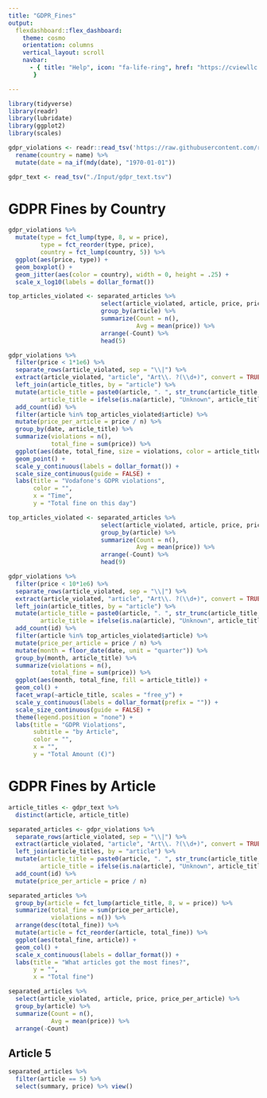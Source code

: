 ```yaml
---
title: "GDPR_Fines"
output: 
  flexdashboard::flex_dashboard:
    theme: cosmo
    orientation: columns
    vertical_layout: scroll
    navbar:
      - { title: "Help", icon: "fa-life-ring", href: "https://cviewllc.com/contact-us/" 
       }

---
```



```r
library(tidyverse)
library(readr)
library(lubridate)
library(ggplot2)
library(scales)
```



```r
gdpr_violations <- readr::read_tsv('https://raw.githubusercontent.com/rfordatascience/tidytuesday/master/data/2020/2020-04-21/gdpr_violations.tsv') %>% 
  rename(country = name) %>% 
  mutate(date = na_if(mdy(date), "1970-01-01"))

gdpr_text <- read_tsv("./Input/gdpr_text.tsv")
```

# GDPR Fines by Country
```r
gdpr_violations %>%
  mutate(type = fct_lump(type, 8, w = price),
         type = fct_reorder(type, price),
         country = fct_lump(country, 5)) %>%
  ggplot(aes(price, type)) +
  geom_boxplot() +
  geom_jitter(aes(color = country), width = 0, height = .25) +
  scale_x_log10(labels = dollar_format())
```


```r

top_articles_violated <- separated_articles %>% 
                          select(article_violated, article, price, price_per_article) %>% 
                          group_by(article) %>% 
                          summarize(Count = n(),
                                    Avg = mean(price)) %>% 
                          arrange(-Count) %>% 
                          head(5)

gdpr_violations %>%
  filter(price < 1*1e6) %>% 
  separate_rows(article_violated, sep = "\\|") %>%
  extract(article_violated, "article", "Art\\. ?(\\d+)", convert = TRUE, remove = FALSE) %>%
  left_join(article_titles, by = "article") %>%
  mutate(article_title = paste0(article, ". ", str_trunc(article_title, 50)),
         article_title = ifelse(is.na(article), "Unknown", article_title)) %>%
  add_count(id) %>%
  filter(article %in% top_articles_violated$article) %>% 
  mutate(price_per_article = price / n) %>% 
  group_by(date, article_title) %>%
  summarize(violations = n(),
            total_fine = sum(price)) %>%
  ggplot(aes(date, total_fine, size = violations, color = article_title)) +
  geom_point() +
  scale_y_continuous(labels = dollar_format()) +
  scale_size_continuous(guide = FALSE) +
  labs(title = "Vodafone's GDPR violations",
       color = "",
       x = "Time",
       y = "Total fine on this day")
```


```r
top_articles_violated <- separated_articles %>% 
                          select(article_violated, article, price, price_per_article) %>% 
                          group_by(article) %>% 
                          summarize(Count = n(),
                                    Avg = mean(price)) %>% 
                          arrange(-Count) %>% 
                          head(9)

gdpr_violations %>%
  filter(price < 10*1e6) %>% 
  separate_rows(article_violated, sep = "\\|") %>%
  extract(article_violated, "article", "Art\\. ?(\\d+)", convert = TRUE, remove = FALSE) %>%
  left_join(article_titles, by = "article") %>%
  mutate(article_title = paste0(article, ". ", str_trunc(article_title, 50)),
         article_title = ifelse(is.na(article), "Unknown", article_title)) %>%
  add_count(id) %>%
  filter(article %in% top_articles_violated$article) %>% 
  mutate(price_per_article = price / n) %>% 
  mutate(month = floor_date(date, unit = "quarter")) %>% 
  group_by(month, article_title) %>%
  summarize(violations = n(),
            total_fine = sum(price)) %>%
  ggplot(aes(month, total_fine, fill = article_title)) +
  geom_col() +
  facet_wrap(~article_title, scales = "free_y") +
  scale_y_continuous(labels = dollar_format(prefix = "")) +
  scale_size_continuous(guide = FALSE) +
  theme(legend.position = "none") +
  labs(title = "GDPR Violations",
       subtitle = "by Article",
       color = "",
       x = "",
       y = "Total Amount (€)")
```



# GDPR Fines by Article
```r

article_titles <- gdpr_text %>%
  distinct(article, article_title)

separated_articles <- gdpr_violations %>%
  separate_rows(article_violated, sep = "\\|") %>%
  extract(article_violated, "article", "Art\\. ?(\\d+)", convert = TRUE, remove = FALSE) %>%
  left_join(article_titles, by = "article") %>%
  mutate(article_title = paste0(article, ". ", str_trunc(article_title, 50)),
         article_title = ifelse(is.na(article), "Unknown", article_title)) %>%
  add_count(id) %>%
  mutate(price_per_article = price / n)

separated_articles %>%
  group_by(article = fct_lump(article_title, 8, w = price)) %>%
  summarize(total_fine = sum(price_per_article),
            violations = n()) %>%
  arrange(desc(total_fine)) %>%
  mutate(article = fct_reorder(article, total_fine)) %>%
  ggplot(aes(total_fine, article)) +
  geom_col() +
  scale_x_continuous(labels = dollar_format()) +
  labs(title = "What articles got the most fines?",
       y = "",
       x = "Total fine")

separated_articles %>% 
  select(article_violated, article, price, price_per_article) %>% 
  group_by(article) %>% 
  summarize(Count = n(),
            Avg = mean(price)) %>% 
  arrange(-Count)

```

## Article 5
```r
separated_articles %>% 
  filter(article == 5) %>% 
  select(summary, price) %>% view()
```



